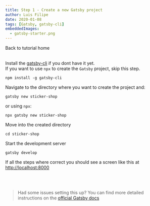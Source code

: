 ```yaml
---
title: Step 1 - Create a new Gatsby project
author: Luis Filipe
date: 2020-01-08
tags: [Gatsby, gatsby-cli]
embeddedImages:
  - gatsby-starter.png
---
```

<Box p={2} mb={2} color="white" bg="surface">
    <Link href="/slides">Back to tutorial home</Link>
</Box>
<br/><br/>

Install the [gatsby-cli](https://www.gatsbyjs.org/docs/gatsby-cli/) if you dont have it yet. <br/>If you want to use `npx` to create the `Gatsby` project, skip this step.

```shell
npm install -g gatsby-cli
```

Navigate to the directory where you want to create the project and:

```shell
gatsby new sticker-shop
```
or using `npx`:
```shell
npx gatsby new sticker-shop
```

Move into the created directory

```shell
cd sticker-shop
```

Start the development server

```shell
gatsby develop
```

If all the steps where correct you should see a screen like this at [http://localhost:8000](http://localhost:8000)

<EmbeddedImage src={props.embedded.image1} />
   
<br />
<br />   

> Had some issues setting this up?
> You can find more detailed instructions on the [official Gatsby docs](https://www.gatsbyjs.org/docs/quick-start/)

